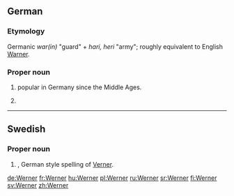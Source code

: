 ==German==

===Etymology===
Germanic ''war(in)'' "guard" + ''hari, heri'' "army"; roughly  equivalent to English [[Warner]].

===Proper noun===
{{head|de|proper noun}}

# {{given name|male|lang=de}} popular in Germany since the Middle Ages.
# {{surname|common patronymic|from=given names|lang=de}}

----

==Swedish==

===Proper noun===
{{head|sv|proper noun}}

# {{given name|male|lang=sv}}, German style spelling of [[Verner]].

[[de:Werner]]
[[fr:Werner]]
[[hu:Werner]]
[[pl:Werner]]
[[ru:Werner]]
[[sr:Werner]]
[[fi:Werner]]
[[sv:Werner]]
[[zh:Werner]]